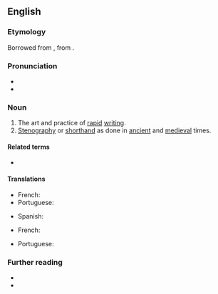 ==English==
{{was wotd|2006|April|12}}

===Etymology===
Borrowed from {{bor|en|la|}}, from {{affix|en|tachy-|-graphy|t1=fast|t2=written}}.

===Pronunciation===
* {{IPA|en|/tæˈkɪɡɹəfi/|/tə-/}}
* {{audio|en|en-us-tachygraphy.ogg|Audio (US)}}

===Noun===
{{en-noun|-}}

# The art and practice of [[rapid]] [[writing]].
# [[stenography|Stenography]] or [[shorthand]] as done in [[ancient]] and [[medieval]] times.
#: {{cot|en|calligraphy|stenography}}

====Related terms====
* {{l|en|tachygrapher}}

====Translations====
{{trans-top|the art and practice of rapid writing}}
* French: {{t+|fr|tachygraphie|f}}
* Portuguese: {{t+|pt|taquigrafia|f}}
{{trans-mid}}
* Spanish: {{t+|es|taquigrafía|f}}
{{trans-bottom}}

{{trans-top|stenography as done in ancient times}}
* French: {{t+|fr|tachygraphie|f}}
{{trans-mid}}
* Portuguese: {{t+|pt|taquigrafia|f}}
{{trans-bottom}}

===Further reading===
* {{R:Etymonline}}
* {{pedia}}